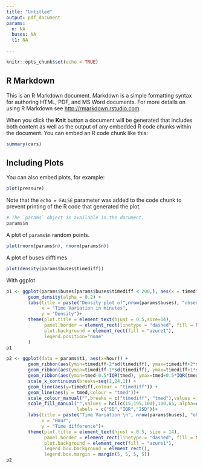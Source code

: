 ```yaml
---
title: "Untitled"
output: pdf_document
params:
  n: NA
  buses: NA
  t1: NA

---
```


```r
knitr::opts_chunk$set(echo = TRUE)
```

## R Markdown

This is an R Markdown document. Markdown is a simple formatting syntax for authoring HTML, PDF, and MS Word documents. For more details on using R Markdown see <http://rmarkdown.rstudio.com>.

When you click the **Knit** button a document will be generated that includes both content as well as the output of any embedded R code chunks within the document. You can embed an R code chunk like this:

```r
summary(cars)
```

## Including Plots

You can also embed plots, for example:

```r
plot(pressure)
```

Note that the `echo = FALSE` parameter was added to the code chunk to prevent printing of the R code that generated the plot.

```r
# The `params` object is available in the document.
params$n
```

A plot of `params$n` random points.

```r
plot(rnorm(params$n), rnorm(params$n))
```


A plot of buses difftimes

```r
plot(density(params$buses$timediff))

```

With ggplot

```r
p1 <- ggplot(params$buses[params$buses$timediff < 200,], aes(x = timediff, color = weekday, fill = weekday)) +
        geom_density(alpha = 0.2) +
        labs(title = paste("Density plot of",nrow(params$buses), "observations \n"),
             x = "Time Variation in minutes",
             y = "Density")+
        theme(plot.title = element_text(hjust = 0.5,size=14),
              panel.border = element_rect(linetype = "dashed", fill = NA),
              plot.background = element_rect(fill = "azure1"),
              legend.position="none"
        )
p1
```

```r
p2 <- ggplot(data = params$t1, aes(x=hour)) +
        geom_ribbon(aes(ymin=timediff-2*sd(timediff), ymax=timediff+2*sd(timediff),fill = "orange"),alpha=0.15) +
        geom_ribbon(aes(ymin=timediff-1*sd(timediff), ymax=timediff+1*sd(timediff),fill = "cyan"),alpha=0.2) +
        geom_ribbon(aes(ymin=tmed-0.5*IQR(tmed), ymax=tmed+0.5*IQR(tmed),fill = "grey70"),alpha=0.5) +
        scale_x_continuous(breaks=seq(1,24,1)) +
        geom_line(aes(y=timediff,colour = "timediff")) +
        geom_line(aes(y = tmed,colour = "tmed"))+
        scale_colour_manual("",breaks = c("timediff", "tmed"),values = c("timediff"="Red", "tmed"="green"), labels = c("Mean", "Median"))+
        scale_fill_manual("",values = hcl(c(15,195,100),100,65, alpha=c(0.5,0.2,0.15)),
                          labels = c("SD","IQR","2SD"))+
        labs(title = paste("Time Variation \n", nrow(params$buses), "observations\n"),
             x = "Hour",
             y = "Time difference")+
        theme(plot.title = element_text(hjust = 0.5, size = 14),
              panel.border = element_rect(linetype = "dashed", fill = NA),
              plot.background = element_rect(fill = "azure1"),
              legend.box.background = element_rect(),
              legend.box.margin = margin(5, 5, 5, 5))
p2

```
